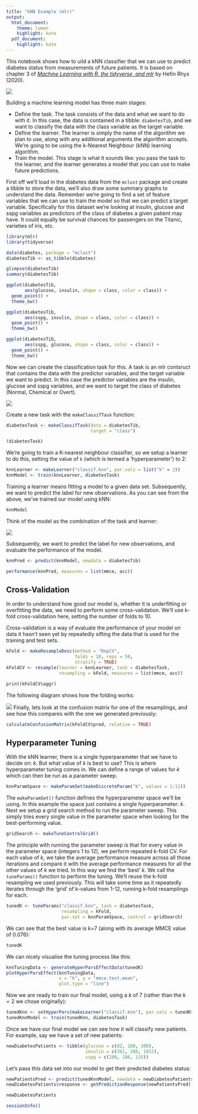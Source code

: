 ```yaml
---
title: "kNN Example (mlr)"
output:
  html_document:
    theme: lumen
    highlight: kate
  pdf_document:
    highlight: kate
---
```


This notebook shows how to uild a kNN classifier that we can use to predict diabetes status from measurements of future patients. It is based on chapter 3 of [_Machine Learning with R, the tidyverse, and mlr_](https://www.manning.com/books/machine-learning-with-r-the-tidyverse-and-mlr) by Hefin Rhys (2020). 

![](mlr-book.jpg)

Building a machine learning model has three main stages:

* Define the task. The task consists of the data and what we want to do with it. In this case, the data is contained in a tibble: `diabetesTib`, and we want to classify the data with the class variable as the target variable.
* Define the learner. The learner is simply the name of the algorithm we plan to use, along with any additional arguments the algorithm accepts. We're going to be using the k-Nearest Neighbour (kNN) learning algorithm.
* Train the model. This stage is what it sounds like: you pass the task to the learner, and the learner generates a model that you can use to make future predictions.         

First off we'll load in the diabetes data from the `mclust` package and create a tibble to store the data, we'll also draw some summary graphs to understand the data. Remember we're going to find a set of feature variables that we can use to train the model so that we can predict a target variable. Specifically for this dataset we're looking at insulin, glucose and sspg variables as predictors of the class of diabetes a given patient may have. It could equally be survival chances for passengers on the Titanic, varieties of iris, etc.

```r
library(mlr)
library(tidyverse)

data(diabetes, package = "mclust")
diabetesTib <- as_tibble(diabetes)

glimpse(diabetesTib)
summary(diabetesTib)
```

```r
ggplot(diabetesTib, 
       aes(glucose, insulin, shape = class, color = class)) +
  geom_point() + 
  theme_bw()

ggplot(diabetesTib, 
       aes(sspg, insulin, shape = class, color = class)) +  
  geom_point() +  
  theme_bw()

ggplot(diabetesTib, 
       aes(sspg, glucose, shape = class, color = class)) +  
  geom_point() +
  theme_bw()
```

Now we can create the classification task for this. A task is an mlr contsruct that contains the data with the predictor variables, and the target variable we want to predict. In this case the predictor variables are the insulin, glucose and sspg variables, and we want to target the class of diabetes (Normal, Chemical or Overt).

![](task.jpg)

Create a new task with the `makeClassifTask` function:

```r
diabetesTask <- makeClassifTask(data = diabetesTib, 
                                target = "class")

(diabetesTask)
```

We're going to train a K-nearest neighbour classifier, so we setup a learner to do this, setting the value of `k` (which is termed a 'hyperparameter') to 2:

```r
knnLearner <- makeLearner("classif.knn", par.vals = list("k" = 2))
knnModel <- train(knnLearner, diabetesTask)
```

Training a learner means fitting a model to a given data set. Subsequently, we want to predict the label for new observations. As you can see from the above, we've trained our model using kNN:

```r
knnModel
```

Think of the model as the combination of the task and learner:

![](model.jpg)

Subsequently, we want to predict the label for new observations, and evaluate the performance of the model. 

```r
knnPred <- predict(knnModel, newdata = diabetesTib)

performance(knnPred, measures = list(mmce, acc))
```

## Cross-Validation

In order to understand how good our model is, whether it is underfitting or overfitting the data, we need to perform some cross-validation. We'll use k-fold cross-validation here, setting the number of folds to 10.

Cross-validation is a way of evaluate the performance of your model on data it hasn’t seen yet by repeatedly sifting the data that is used for the training and test sets.

```r
kFold <- makeResampleDesc(method = "RepCV", 
                          folds = 10, reps = 50, 
                          stratify = TRUE)
kFoldCV <- resample(learner = knnLearner, task = diabetesTask, 
                    resampling = kFold, measures = list(mmce, acc))
```

```r
print(kFoldCV$aggr)
```
The following diagram shows how the folding works:

![](k-fold.jpg)
Finally, lets look at the confusion matrix for one of the resamplings, and see how this compares with the one we generated previously:

```r
calculateConfusionMatrix(kFoldCV$pred, relative = TRUE)
```

## Hyperparameter Tuning

With the kNN learner, there is a single hyperparameter that we have to decide on: _k_. But what value of _k_ is best to use? This is where hyperparameter tuning comes in. We can define a range of values for _k_ which can then be run as a parameter sweep.

```r
knnParamSpace <- makeParamSet(makeDiscreteParam("k", values = 1:12))
```

The `makeParamSet()` function defines the hyperparameter space we'll be using. In this example the space just contains a single hyperparameter: _k_. Next we setup a grid search method to run the parameter sweep. This simply tries every single value in the parameter space when looking for the best-performing value.

```r
gridSearch <- makeTuneControlGrid()
```

The principle with running the parameter sweep is that for every value in the parameter space (integers 1 to 12), we perform repeated k-fold CV. For each value of _k_, we take the average performance measure across all those iterations and compare it with the average performance measures for all the other values of _k_ we tried. In this way we find the 'best' _k_. We call the `tuneParams()` function to perform the tuning. We'll reuse the k-fold resampling we used previously. This will take some time as it repeatedly iterates through the 'grid' of k-values from 1-12, running k-fold resamplings for each.

```r
tunedK <- tuneParams("classif.knn", task = diabetesTask,
                     resampling = kFold,
                     par.set = knnParamSpace, control = gridSearch)
```

We can see that the best value is k=7 (along with its average MMCE value of 0.076):

```r
tunedK
```

We can nicely visualise the tuning process like this:

```r
knnTuningData <- generateHyperParsEffectData(tunedK)
plotHyperParsEffect(knnTuningData, 
                    x = "k", y = "mmce.test.mean",
                    plot.type = "line")
```
Now we are ready to train our final model, using a _k_ of 7 (rather than the $k=2$ we chose originally):

```r
tunedKnn <- setHyperPars(makeLearner("classif.knn"), par.vals = tunedK$x)
tunedKnnModel <- train(tunedKnn, diabetesTask)
```

Once we have our final model we can see how it will classify new patients. For example, say we have a set of new patients:

```r
newDiabetesPatients <- tibble(glucose = c(82, 108, 300),
                              insulin = c(361, 288, 1052),
                              sspg = c(200, 186, 135))
```

Let's pass this data set into our model to get their predicted diabetes status:

```r
newPatientsPred <- predict(tunedKnnModel, newdata = newDiabetesPatients)
newDiabetesPatients$response <- getPredictionResponse(newPatientsPred)

newDiabetesPatients
```

```r
sessionInfo()
```

